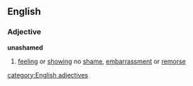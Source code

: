==English==
===Adjective===
'''unashamed'''
#[[feeling]] or [[showing]] no [[shame]], [[embarrassment]] or [[remorse]]
[[category:English adjectives]]